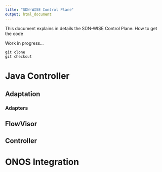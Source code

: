 ```yaml
---
title: "SDN-WISE Control Plane"
output: html_document
---
```


This document explains in details the SDN-WISE Control Plane.
How to get the code

Work in progress...

```
git clone
git checkout
```

# Java Controller

## Adaptation

### Adapters

## FlowVisor

## Controller

# ONOS Integration